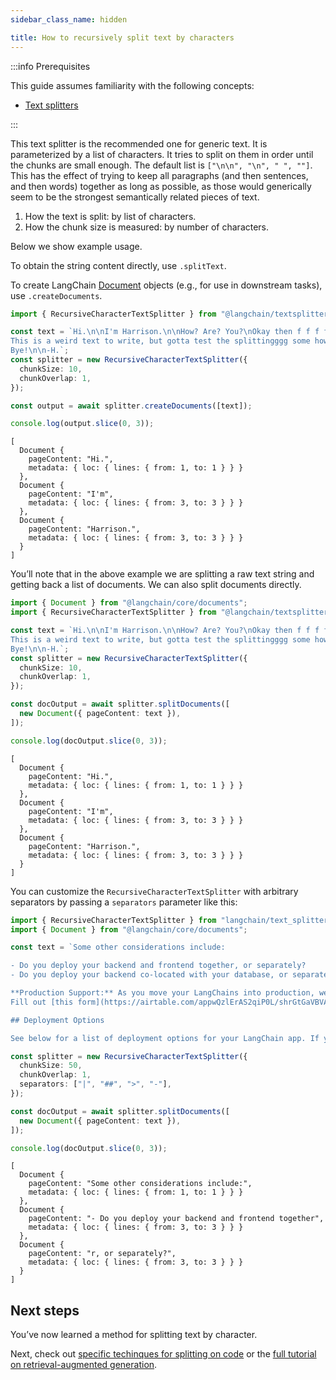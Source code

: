 ```yaml
---
sidebar_class_name: hidden

title: How to recursively split text by characters
---
```


:::info Prerequisites

This guide assumes familiarity with the following concepts:

- [Text splitters](../../docs/concepts#text-splitters)

:::

This text splitter is the recommended one for generic text. It is
parameterized by a list of characters. It tries to split on them in
order until the chunks are small enough. The default list is
`["\n\n", "\n", " ", ""]`. This has the effect of trying to keep all
paragraphs (and then sentences, and then words) together as long as
possible, as those would generically seem to be the strongest
semantically related pieces of text.

1.  How the text is split: by list of characters.
2.  How the chunk size is measured: by number of characters.

Below we show example usage.

To obtain the string content directly, use `.splitText`.

To create LangChain
[Document](https://v02.api.js.langchain.com/classes/langchain_core_documents.Document.html)
objects (e.g., for use in downstream tasks), use `.createDocuments`.

```typescript
import { RecursiveCharacterTextSplitter } from "@langchain/textsplitters";

const text = `Hi.\n\nI'm Harrison.\n\nHow? Are? You?\nOkay then f f f f.
This is a weird text to write, but gotta test the splittingggg some how.\n\n
Bye!\n\n-H.`;
const splitter = new RecursiveCharacterTextSplitter({
  chunkSize: 10,
  chunkOverlap: 1,
});

const output = await splitter.createDocuments([text]);

console.log(output.slice(0, 3));
```

```text
[
  Document {
    pageContent: "Hi.",
    metadata: { loc: { lines: { from: 1, to: 1 } } }
  },
  Document {
    pageContent: "I'm",
    metadata: { loc: { lines: { from: 3, to: 3 } } }
  },
  Document {
    pageContent: "Harrison.",
    metadata: { loc: { lines: { from: 3, to: 3 } } }
  }
]
```

You’ll note that in the above example we are splitting a raw text string
and getting back a list of documents. We can also split documents
directly.

```typescript
import { Document } from "@langchain/core/documents";
import { RecursiveCharacterTextSplitter } from "@langchain/textsplitters";

const text = `Hi.\n\nI'm Harrison.\n\nHow? Are? You?\nOkay then f f f f.
This is a weird text to write, but gotta test the splittingggg some how.\n\n
Bye!\n\n-H.`;
const splitter = new RecursiveCharacterTextSplitter({
  chunkSize: 10,
  chunkOverlap: 1,
});

const docOutput = await splitter.splitDocuments([
  new Document({ pageContent: text }),
]);

console.log(docOutput.slice(0, 3));
```

```text
[
  Document {
    pageContent: "Hi.",
    metadata: { loc: { lines: { from: 1, to: 1 } } }
  },
  Document {
    pageContent: "I'm",
    metadata: { loc: { lines: { from: 3, to: 3 } } }
  },
  Document {
    pageContent: "Harrison.",
    metadata: { loc: { lines: { from: 3, to: 3 } } }
  }
]
```

You can customize the `RecursiveCharacterTextSplitter` with arbitrary
separators by passing a `separators` parameter like this:

```typescript
import { RecursiveCharacterTextSplitter } from "langchain/text_splitter";
import { Document } from "@langchain/core/documents";

const text = `Some other considerations include:

- Do you deploy your backend and frontend together, or separately?
- Do you deploy your backend co-located with your database, or separately?

**Production Support:** As you move your LangChains into production, we'd love to offer more hands-on support.
Fill out [this form](https://airtable.com/appwQzlErAS2qiP0L/shrGtGaVBVAz7NcV2) to share more about what you're building, and our team will get in touch.

## Deployment Options

See below for a list of deployment options for your LangChain app. If you don't see your preferred option, please get in touch and we can add it to this list.`;

const splitter = new RecursiveCharacterTextSplitter({
  chunkSize: 50,
  chunkOverlap: 1,
  separators: ["|", "##", ">", "-"],
});

const docOutput = await splitter.splitDocuments([
  new Document({ pageContent: text }),
]);

console.log(docOutput.slice(0, 3));
```

```text
[
  Document {
    pageContent: "Some other considerations include:",
    metadata: { loc: { lines: { from: 1, to: 1 } } }
  },
  Document {
    pageContent: "- Do you deploy your backend and frontend together",
    metadata: { loc: { lines: { from: 3, to: 3 } } }
  },
  Document {
    pageContent: "r, or separately?",
    metadata: { loc: { lines: { from: 3, to: 3 } } }
  }
]
```

## Next steps

You’ve now learned a method for splitting text by character.

Next, check out [specific techinques for splitting on
code](../../docs/how_to/code_splitter) or the [full tutorial on
retrieval-augmented generation](../../docs/tutorials/rag).
